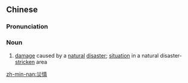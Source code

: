 {{also|灾情}}
==Chinese==
{{zh-forms|s=灾情}}

===Pronunciation===
{{zh-pron
|m=zāiqíng
|c=zoi1 cing4
|mn=chai-chêng
|cat=n
}}

===Noun===
{{zh-noun}}

# [[damage]] caused by a [[natural]] [[disaster]]; [[situation]] in a natural disaster-[[stricken]] area

[[zh-min-nan:災情]]